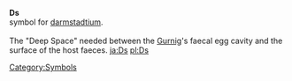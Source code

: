 '''Ds'''<br>{{chemistry}} symbol for [[darmstadtium]]. <br><br>
The "Deep Space" needed between the [[Gurnig]]'s faecal egg cavity and the surface of the host faeces.
[[Category:Symbols]]
[[ja:Ds]]
[[pl:Ds]]